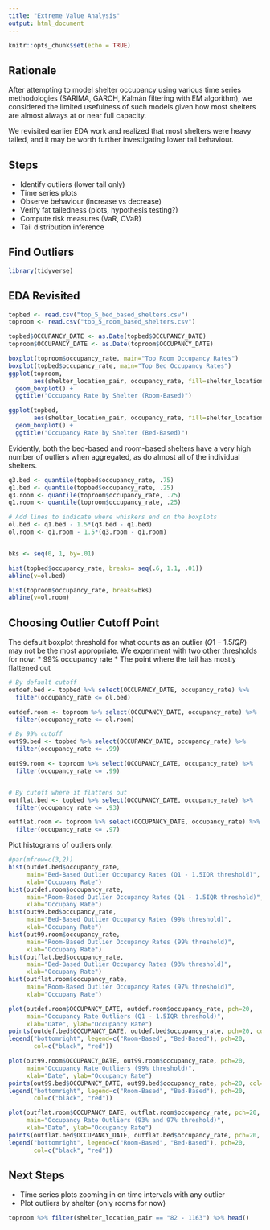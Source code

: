 ```yaml
---
title: "Extreme Value Analysis"
output: html_document
---
```


```r
knitr::opts_chunk$set(echo = TRUE)
```


## Rationale
After attempting to model shelter occupancy using various time series methodologies (SARIMA, GARCH, Kálmán filtering with EM algorithm), we considered the limited usefulness of such models given how most shelters are almost always at or near full capacity.

We revisited earlier EDA work and realized that most shelters were heavy tailed, and it may be worth further investigating lower tail behaviour.

## Steps
- Identify outliers (lower tail only)
- Time series plots
- Observe behaviour (increase vs decrease)
- Verify fat tailedness (plots, hypothesis testing?)
- Compute risk measures (VaR, CVaR)
- Tail distribution inference


## Find Outliers
```r
library(tidyverse)
```
## EDA Revisited
```r
topbed <- read.csv("top_5_bed_based_shelters.csv")
toproom <- read.csv("top_5_room_based_shelters.csv")

topbed$OCCUPANCY_DATE <- as.Date(topbed$OCCUPANCY_DATE)
toproom$OCCUPANCY_DATE <- as.Date(toproom$OCCUPANCY_DATE)
```

```r
boxplot(toproom$occupancy_rate, main="Top Room Occupancy Rates")
boxplot(topbed$occupancy_rate, main="Top Bed Occupancy Rates")
ggplot(toproom, 
       aes(shelter_location_pair, occupancy_rate, fill=shelter_location_pair)) +
  geom_boxplot() + 
  ggtitle("Occupancy Rate by Shelter (Room-Based)")

ggplot(topbed, 
       aes(shelter_location_pair, occupancy_rate, fill=shelter_location_pair)) +
  geom_boxplot() +
  ggtitle("Occupancy Rate by Shelter (Bed-Based)")
```
Evidently, both the bed-based and room-based shelters have a very high number of outliers when aggregated, as do almost all of the individual shelters.


```r
q3.bed <- quantile(topbed$occupancy_rate, .75)
q1.bed <- quantile(topbed$occupancy_rate, .25)
q3.room <- quantile(toproom$occupancy_rate, .75)
q1.room <- quantile(toproom$occupancy_rate, .25)

# Add lines to indicate where whiskers end on the boxplots
ol.bed <- q1.bed - 1.5*(q3.bed - q1.bed)
ol.room <- q1.room - 1.5*(q3.room - q1.room) 


bks <- seq(0, 1, by=.01)

hist(topbed$occupancy_rate, breaks= seq(.6, 1.1, .01))
abline(v=ol.bed)

hist(toproom$occupancy_rate, breaks=bks)
abline(v=ol.room)
```
## Choosing Outlier Cutoff Point
The default boxplot threshold for what counts as an outlier ($Q1 - 1.5IQR$) may not be the most appropriate. We experiment with two other thresholds for now:
* 99% occupancy rate
* The point where the tail has mostly flattened out 

```r
# By default cutoff
outdef.bed <- topbed %>% select(OCCUPANCY_DATE, occupancy_rate) %>% 
  filter(occupancy_rate <= ol.bed)

outdef.room <- toproom %>% select(OCCUPANCY_DATE, occupancy_rate) %>% 
  filter(occupancy_rate <= ol.room)

# By 99% cutoff
out99.bed <- topbed %>% select(OCCUPANCY_DATE, occupancy_rate) %>% 
  filter(occupancy_rate <= .99)

out99.room <- toproom %>% select(OCCUPANCY_DATE, occupancy_rate) %>% 
  filter(occupancy_rate <= .99)


# By cutoff where it flattens out
outflat.bed <- topbed %>% select(OCCUPANCY_DATE, occupancy_rate) %>% 
  filter(occupancy_rate <= .93)

outflat.room <- toproom %>% select(OCCUPANCY_DATE, occupancy_rate) %>% 
  filter(occupancy_rate <= .97)
```

Plot histograms of outliers only.
```r
#par(mfrow=c(3,2))
hist(outdef.bed$occupancy_rate, 
     main="Bed-Based Outlier Occupancy Rates (Q1 - 1.5IQR threshold)", 
     xlab="Occupany Rate")
hist(outdef.room$occupancy_rate,
     main="Room-Based Outlier Occupancy Rates (Q1 - 1.5IQR threshold)", 
     xlab="Occupany Rate")
hist(out99.bed$occupancy_rate,
     main="Bed-Based Outlier Occupancy Rates (99% threshold)", 
     xlab="Occupany Rate")
hist(out99.room$occupancy_rate,
     main="Room-Based Outlier Occupancy Rates (99% threshold)", 
     xlab="Occupany Rate")
hist(outflat.bed$occupancy_rate,
     main="Bed-Based Outlier Occupancy Rates (93% threshold)", 
     xlab="Occupany Rate")
hist(outflat.room$occupancy_rate,
     main="Room-Based Outlier Occupancy Rates (97% threshold)", 
     xlab="Occupany Rate")
```

```r
plot(outdef.room$OCCUPANCY_DATE, outdef.room$occupancy_rate, pch=20,
     main="Occupancy Rate Outliers (Q1 - 1.5IQR threshold)",
     xlab="Date", ylab="Occupancy Rate")
points(outdef.bed$OCCUPANCY_DATE, outdef.bed$occupancy_rate, pch=20, col="red")
legend("bottomright", legend=c("Room-Based", "Bed-Based"), pch=20,
       col=c("black", "red"))

plot(out99.room$OCCUPANCY_DATE, out99.room$occupancy_rate, pch=20, 
     main="Occupancy Rate Outliers (99% threshold)",
     xlab="Date", ylab="Occupancy Rate")
points(out99.bed$OCCUPANCY_DATE, out99.bed$occupancy_rate, pch=20, col="red")
legend("bottomright", legend=c("Room-Based", "Bed-Based"), pch=20,
       col=c("black", "red"))

plot(outflat.room$OCCUPANCY_DATE, outflat.room$occupancy_rate, pch=20,
     main="Occupancy Rate Outliers (93% and 97% threshold)",
     xlab="Date", ylab="Occupancy Rate")
points(outflat.bed$OCCUPANCY_DATE, outflat.bed$occupancy_rate, pch=20, col="red")
legend("bottomright", legend=c("Room-Based", "Bed-Based"), pch=20,
       col=c("black", "red"))
```

## Next Steps 
* Time series plots zooming in on time intervals with any outlier
* Plot outliers by shelter (only rooms for now)

```r
toproom %>% filter(shelter_location_pair == "82 - 1163") %>% head()
```